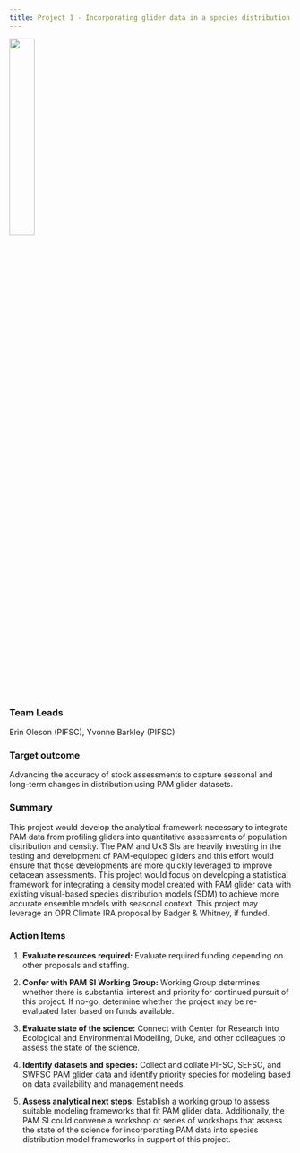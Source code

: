 ```yaml
---
title: Project 1 - Incorporating glider data in a species distribution modeling framework
---
```


![](/content/images/Priority_project_graphics/Stock_assessments/SLOCUM-GLIDER.png){width=30%}

### Team Leads
Erin Oleson (PIFSC), Yvonne Barkley (PIFSC)

### Target outcome
Advancing the accuracy of stock assessments to capture seasonal and long-term changes in distribution using PAM glider datasets.

### Summary
This project would develop the analytical framework necessary to integrate PAM data from profiling gliders into quantitative assessments of population distribution and density. The PAM and UxS SIs are heavily investing in the testing and development of PAM-equipped gliders and this effort would ensure that those developments are more quickly leveraged to improve cetacean assessments. This project would focus on developing a statistical framework for integrating a density model created with PAM glider data with existing visual-based species distribution models (SDM) to achieve more accurate ensemble models with seasonal context. This project may leverage an OPR Climate IRA proposal by Badger & Whitney, if funded.

### Action Items
1. **Evaluate resources required:** Evaluate required funding depending on other proposals and staffing. 

2. **Confer with PAM SI Working Group:** Working Group determines whether there is substantial interest and priority for continued pursuit of this project. If no-go, determine whether the project may be re-evaluated later based on funds available. 

3. **Evaluate state of the science:** Connect with Center for Research into Ecological and Environmental Modelling, Duke, and other colleagues to assess the state of the science.

4. **Identify datasets and species:** Collect and collate PIFSC, SEFSC, and SWFSC PAM glider data and identify priority species for modeling based on data availability and management needs. 

5. **Assess analytical next steps:** Establish a working group to assess suitable modeling frameworks that fit PAM glider data. Additionally, the PAM SI could convene a workshop or series of workshops that assess the state of the science for incorporating PAM data into species distribution model frameworks in support of this project. 
